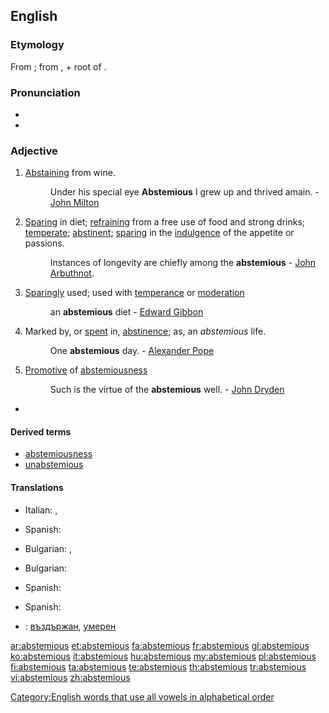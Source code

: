 ==English==

===Etymology===
From {{etyl|la}} {{term|abstemius|abstēmius|abstaining from wine|lang=la}}; from {{term|ab|lang=la}}, {{term|abs|lang=la}} + root of {{term|temetum|tēmētum|[[intoxicating]] drink|lang=la}}.

===Pronunciation===
* {{IPA|/æbˈstɛmi.əs/}}
* {{rhymes|iːmiəs}}

===Adjective===
{{en-adj}}

# {{context|Original Latin sense}} [[abstaining|Abstaining]] from wine.
#: Under his special eye '''Abstemious''' I grew up and thrived amain. - [[w:John Milton|John Milton]]
# [[sparing|Sparing]] in diet; [[refraining]] from a free use of food and strong drinks; [[temperate]]; [[abstinent]]; [[sparing]] in the [[indulgence]] of the appetite or passions.
#: Instances of longevity are chiefly among the '''abstemious''' - [[w:John Arbuthnot|John Arbuthnot]].
# [[sparing|Sparingly]] used; used with [[temperance]] or [[moderation]]
#: an '''abstemious''' diet - [[w:Edward Gibbon|Edward Gibbon]]
# Marked by, or [[spent]] in, [[abstinence]]; as, an ''abstemious'' life.
#: One '''abstemious''' day. - [[w:Alexander Pope|Alexander Pope]]
# {{rare}} [[promotive|Promotive]] of [[abstemiousness]]
#: Such is the virtue of the '''abstemious''' well. - [[w:John Dryden|John Dryden]]
* {{seeCites}}

====Derived terms====
* [[abstemiousness]]
* [[unabstemious]]

====Translations====
{{trans-top|abstaining from wine}}
*Italian: {{t+|it|astemio|m}}, {{t+|it|astemia|f}}
{{trans-mid}}
* Spanish: {{t|es|sobrio}}
{{trans-bottom}}

{{trans-top|sparing in diet}}
* Bulgarian: {{t|bg|въздържан}},  {{t|bg|скромен}}
{{trans-mid}}
{{trans-bottom}}

{{trans-top|sparingly used; used with temperance or moderation}}
* Bulgarian: {{t|bg|пестелив}}
{{trans-mid}}
* Spanish: {{t|es|abstemio}}
{{trans-bottom}}

{{trans-top|marked by, or spent in, abstinence}}
{{trans-mid}}
* Spanish: {{t|es|abstemio}}
{{trans-bottom}}

{{trans-top|promotive of abstemiousness}}
{{trans-mid}}
{{trans-bottom}}

{{checktrans-top}}
* {{ttbc|bg}}: [[въздържан]], [[умерен]]
{{trans-bottom}}

[[Category:English words that use all vowels in alphabetical order]]

[[ar:abstemious]]
[[et:abstemious]]
[[fa:abstemious]]
[[fr:abstemious]]
[[gl:abstemious]]
[[ko:abstemious]]
[[it:abstemious]]
[[hu:abstemious]]
[[my:abstemious]]
[[pl:abstemious]]
[[fi:abstemious]]
[[ta:abstemious]]
[[te:abstemious]]
[[th:abstemious]]
[[tr:abstemious]]
[[vi:abstemious]]
[[zh:abstemious]]
